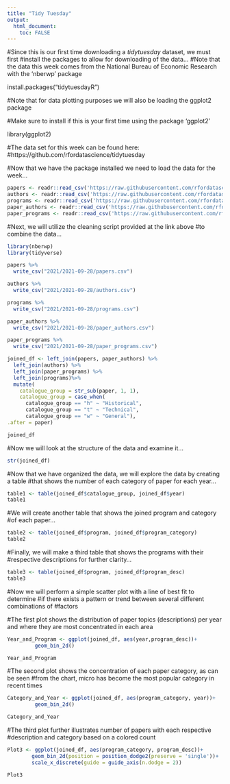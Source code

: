 ```yaml
---
title: "Tidy Tuesday"
output: 
  html_document:
    toc: FALSE
---
```


#Since this is our first time downloading a *tidytuesday* dataset, we must first 
#install the packages to allow for downloading of the data...
#Note that the data this week comes from the National Bureau of Economic Research with the 'nberwp' package

install.packages("tidytuesdayR")

#Note that for data plotting purposes we will also be loading the ggplot2 package

#Make sure to install if this is your first time using the package 'ggplot2'

library(ggplot2)

#The data set for this week can be found here:
#https://github.com/rfordatascience/tidytuesday

#Now that we have the package installed we need to load the data for the week...

```r
papers <- readr::read_csv('https://raw.githubusercontent.com/rfordatascience/tidytuesday/master/data/2021/2021-09-28/papers.csv')
authors <- readr::read_csv('https://raw.githubusercontent.com/rfordatascience/tidytuesday/master/data/2021/2021-09-28/authors.csv')
programs <- readr::read_csv('https://raw.githubusercontent.com/rfordatascience/tidytuesday/master/data/2021/2021-09-28/programs.csv')
paper_authors <- readr::read_csv('https://raw.githubusercontent.com/rfordatascience/tidytuesday/master/data/2021/2021-09-28/paper_authors.csv')
paper_programs <- readr::read_csv('https://raw.githubusercontent.com/rfordatascience/tidytuesday/master/data/2021/2021-09-28/paper_programs.csv')
```
#Next, we will utilize the cleaning script provided at the link above
#to combine the data...

```r
library(nberwp)
library(tidyverse)

papers %>% 
  write_csv("2021/2021-09-28/papers.csv")

authors %>% 
  write_csv("2021/2021-09-28/authors.csv")

programs %>% 
  write_csv("2021/2021-09-28/programs.csv")

paper_authors %>% 
  write_csv("2021/2021-09-28/paper_authors.csv")

paper_programs %>% 
  write_csv("2021/2021-09-28/paper_programs.csv")

joined_df <- left_join(papers, paper_authors) %>% 
  left_join(authors) %>% 
  left_join(paper_programs) %>% 
  left_join(programs)%>% 
  mutate(
    catalogue_group = str_sub(paper, 1, 1),
    catalogue_group = case_when(
      catalogue_group == "h" ~ "Historical",
      catalogue_group == "t" ~ "Technical",
      catalogue_group == "w" ~ "General"),
.after = paper) 

joined_df
```

#Now we will look at the structure of the data and examine it...

```r
str(joined_df)
```

#Now that we have organized the data, we will explore the data by creating a table
#that shows the number of each category of paper for each year...

```r
table1 <- table(joined_df$catalogue_group, joined_df$year)
table1
```

#We will create another table that shows the joined program and category 
#of each paper...
```r
table2 <- table(joined_df$program, joined_df$program_category)
table2
```

#Finally, we will make a third table that shows the programs with their 
#respective descriptions for further clarity...

```r
table3 <- table(joined_df$program, joined_df$program_desc)
table3
```

#Now we will perform a simple scatter plot with a line of best fit to determine 
#if there exists a pattern or trend between several different combinations of 
#factors

#The first plot shows the distribution of paper topics (descriptions) per year and where they are most concentrated in each area
```r

Year_and_Program <- ggplot(joined_df, aes(year,program_desc))+
         geom_bin_2d()

Year_and_Program
```

#The second plot shows the concentration of each paper category, as can be seen 
#from the chart, micro has become the most popular category in recent times

```r
Category_and_Year <- ggplot(joined_df, aes(program_category, year))+
         geom_bin_2d()

Category_and_Year
```


#The third plot further illustrates number of papers with each respective 
#description and category based on a colored count

```r
Plot3 <- ggplot(joined_df, aes(program_category, program_desc))+
        geom_bin_2d(position = position_dodge2(preserve = 'single'))+
        scale_x_discrete(guide = guide_axis(n.dodge = 2))

Plot3
```
